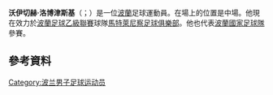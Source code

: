 {{blpunsourced|time=2015-06-03T02:09:25+00:00}}
{{expand|time=2015-06-03T02:09:25+00:00}}
'''沃伊切赫·洛博津斯基'''（{{lang-pl|Wojciech Łobodziński}}；{{bd|1982年|10月20日}}）是一位[[波蘭|波蘭]]足球運動員。在場上的位置是中場。他現在效力於[[波蘭足球乙級聯賽|波蘭足球乙級聯賽]]球隊[[馬特萊尼察足球俱樂部|馬特萊尼察足球俱樂部]]。他也代表[[波蘭國家足球隊|波蘭國家足球隊]]參賽。
==參考資料==
{{Reflist}}
{{2008年歐洲足球錦標賽波蘭參賽名單}}
{{DEFAULTSORT: Łobodziński, Wojciech}}
[[Category:波兰男子足球运动员|Category:波兰男子足球运动员]]